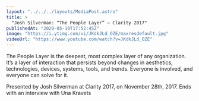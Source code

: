 ```yaml
---
layout: "../../../layouts/MediaPost.astro"
title: >
  "Josh Silverman: “The People Layer” — Clarity 2017"
publishedAt: "2020-05-10T17:52:45Z"
image: "https://i.ytimg.com/vi/JKdkJLd_OZE/maxresdefault.jpg"
videoUrl: "https://www.youtube.com/watch?v=JKdkJLd_OZE"
---
```


The People Layer is the deepest, most complex layer of any organization. It’s a layer of interaction that persists beyond changes in aesthetics, technologies, devices, systems, tools, and trends. Everyone is involved, and everyone can solve for it.

Presented by Josh Silverman at Clarity 2017, on November 28th, 2017. Ends with an interview with Una Kravets
